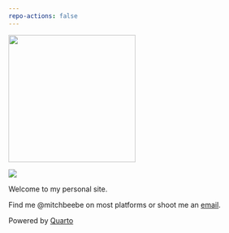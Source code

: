 ```yaml
---
repo-actions: false
---
```


![](mitch.jpg){.col-6 .pro-pic fig-align="center" width="250px"}

![](/assets/mitch.jpg){.col-6 .pro-pic fig-align="center"}

::: text-center
Welcome to my personal site.

Find me @mitchbeebe on most platforms or shoot me an [email](mailto:beebe.mitch@gmail.com).
:::

::: {.text-center .fixed-bottom .small}
Powered by [Quarto](https://quarto.org)
:::
